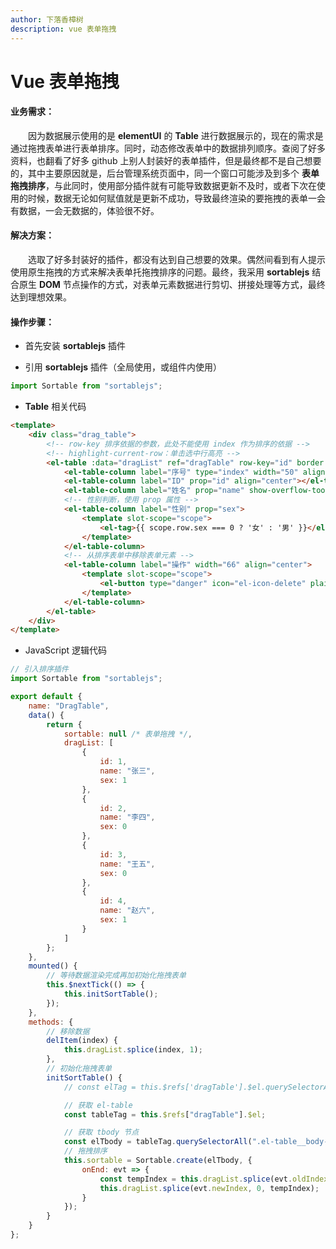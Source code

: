 ```yaml
---
author: 下落香樟树
description: vue 表单拖拽
---
```


# Vue 表单拖拽

#### 业务需求：

&emsp;&emsp;因为数据展示使用的是 **elementUI** 的 **Table** 进行数据展示的，现在的需求是通过拖拽表单进行表单排序。同时，动态修改表单中的数据排列顺序。查阅了好多资料，也翻看了好多 github 上别人封装好的表单插件，但是最终都不是自己想要的，其中主要原因就是，后台管理系统页面中，同一个窗口可能涉及到多个 **表单拖拽排序**，与此同时，使用部分插件就有可能导致数据更新不及时，或者下次在使用的时候，数据无论如何赋值就是更新不成功，导致最终渲染的要拖拽的表单一会有数据，一会无数据的，体验很不好。

#### 解决方案：

&emsp;&emsp;选取了好多封装好的插件，都没有达到自己想要的效果。偶然间看到有人提示使用原生拖拽的方式来解决表单托拖拽排序的问题。最终，我采用 **sortablejs** 结合原生 **DOM** 节点操作的方式，对表单元素数据进行剪切、拼接处理等方式，最终达到理想效果。

#### 操作步骤：

-   首先安装 **sortablejs** 插件

<Install value="install sortablejs" />

-   引用 **sortablejs** 插件（全局使用，或组件内使用）

```javascript title='引入插件'
import Sortable from "sortablejs";
```

-   **Table** 相关代码

```html title='代码示例'
<template>
	<div class="drag_table">
		<!-- row-key 排序依据的参数，此处不能使用 index 作为排序的依据 -->
		<!-- highlight-current-row：单击选中行高亮 -->
		<el-table :data="dragList" ref="dragTable" row-key="id" border stripe highlight-current-row>
			<el-table-column label="序号" type="index" width="50" align="center"></el-table-column>
			<el-table-column label="ID" prop="id" align="center"></el-table-column>
			<el-table-column label="姓名" prop="name" show-overflow-tooltip></el-table-column>
			<!-- 性别判断，使用 prop 属性 -->
			<el-table-column label="性别" prop="sex">
				<template slot-scope="scope">
					<el-tag>{{ scope.row.sex === 0 ? '女' : '男' }}</el-tag>
				</template>
			</el-table-column>
			<!-- 从排序表单中移除表单元素 -->
			<el-table-column label="操作" width="66" align="center">
				<template slot-scope="scope">
					<el-button type="danger" icon="el-icon-delete" plain @click="delItem(scope.$index)">移除</el-button>
				</template>
			</el-table-column>
		</el-table>
	</div>
</template>
```

-   JavaScript 逻辑代码

```javascript title='逻辑代码'
// 引入排序插件
import Sortable from "sortablejs";

export default {
	name: "DragTable",
	data() {
		return {
			sortable: null /* 表单拖拽 */,
			dragList: [
				{
					id: 1,
					name: "张三",
					sex: 1
				},
				{
					id: 2,
					name: "李四",
					sex: 0
				},
				{
					id: 3,
					name: "王五",
					sex: 0
				},
				{
					id: 4,
					name: "赵六",
					sex: 1
				}
			]
		};
	},
	mounted() {
		// 等待数据渲染完成再加初始化拖拽表单
		this.$nextTick(() => {
			this.initSortTable();
		});
	},
	methods: {
		// 移除数据
		delItem(index) {
			this.dragList.splice(index, 1);
		},
		// 初始化拖拽表单
		initSortTable() {
			// const elTag = this.$refs['dragTable'].$el.querySelectorAll(".el-table__body-wrapper > table > tbody")[0];

			// 获取 el-table
			const tableTag = this.$refs["dragTable"].$el;

			// 获取 tbody 节点
			const elTbody = tableTag.querySelectorAll(".el-table__body-wrapper > table > tbody")[0];
			// 拖拽排序
			this.sortable = Sortable.create(elTbody, {
				onEnd: evt => {
					const tempIndex = this.dragList.splice(evt.oldIndex, 1)[0];
					this.dragList.splice(evt.newIndex, 0, tempIndex);
				}
			});
		}
	}
};
```
